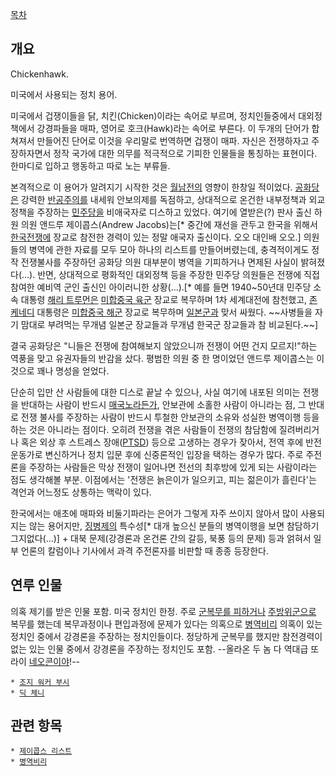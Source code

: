 [[목차]]
== 개요 ==
Chickenhawk.

미국에서 사용되는 정치 용어.

미국에서 겁쟁이들을 닭, 치킨(Chicken)이라는 속어로 부르며, 정치인들중에서 대외정책에서 강경파들을 매파, 영어로 호크(Hawk)라는 속어로 부른다. 이 두개의 단어가 합쳐져서 만들어진 단어로 이것을 우리말로 번역하면 겁쟁이 매파. 자신은 전쟁하자고 주장하자면서 정작 국가에 대한 의무를 적극적으로 기피한 인물들을 통칭하는 표현이다. 한마디로 입하고 행동하고 따로 노는 부류들.

본격적으로 이 용어가 알려지기 시작한 것은 [[월남전]]의 영향이 한창일 적이었다. [[공화당]]은 강력한 [[반공주의]]를 내세워 안보의제를 독점하고, 상대적으로 온건한 내부정책과 외교정책을 주장하는 [[민주당]]을 비애국자로 디스하고 있었다. 여기에 열받은(?) 판사 출신 하원 의원 앤드루 제이콥스(Andrew Jacobs)는[* 중간에 재선을 관두고 한국을 위해서 [[한국전쟁]]에 장교로 참전한 경력이 있는 정말 애국자 출신이다. 오오 대인배 오오.] 의원들의 병역에 관한 자료를 모두 모아 하나의 리스트를 만들어버렸는데, 충격적이게도 정작 전쟁불사를 주장하던 공화당 의원 대부분이 병역을 기피하거나 면제된 사실이 밝혀졌다(...). 반면, 상대적으로 평화적인 대외정책 등을 주장한 민주당 의원들은 전쟁에 직접 참여한 예비역 군인 출신인 아이러니한 상황(...).[* 예를 들면 1940~50년대 민주당 소속 대통령 [[해리 트루먼]]은 [[미합중국 육군]] 장교로 복무하며 1차 세계대전에 참천했고, [[존 케네디]] 대통령은 [[미합중국 해군]] 장교로 복무하며 [[일본군]]과 맞서 싸웠다. ~~사병들을 자기 맘대로 부려먹는 무개념 일본군 장교들과 무개념 한국군 장교들과 참 비교된다.~~]

결국 공화당은 "니들은 전쟁에 참여해보지 않았으니까 전쟁이 어떤 건지 모르지!"하는 역풍을 맞고 유권자들의 반감을 샀다. 평범한 의원 중 한 명이었던 앤드루 제이콥스는 이것으로 꽤나 명성을 얻었다.

단순히 입만 산 사람들에 대한 디스로 끝날 수 있으나, 사실 여기에 내포된 의미는 전쟁을 반대하는 사람이 반드시 [[매국노]]라든가, 안보관에 소홀한 사람이 아니라는 점, 그 반대로 전쟁 불사를 주장하는 사람이 반드시 투철한 안보관의 소유와 성실한 병역이행 등을 하는 것은 아니라는 점이다. 오히려 전쟁을 겪은 사람들이 전쟁의 참담함에 질려버리거나 혹은 외상 후 스트레스 장애([[PTSD]]) 등으로 고생하는 경우가 잦아서, 전역 후에 반전운동가로 변신하거나 정치 입문 후에 신중론적인 입장을 택하는 경우가 많다. 주로 주전론을 주장하는 사람들은 막상 전쟁이 일어나면 전선의 최후방에 있게 되는 사람이라는 점도 생각해볼 부분. 이점에서는 '전쟁은 늙은이가 일으키고, 피는 젊은이가 흘린다'는 격언과 어느정도 상통하는 맥락이 있다.

한국에서는 애초에 매파와 비둘기파라는 은어가 그렇게 자주 쓰이지 않아서 많이 사용되지는 않는 용어지만, [[징병제]]의 특수성[* 대개 높으신 분들의 병역이행을 보면 참담하기 그지없다(...)] + 대북 문제(강경론과 온건론 간의 갈등, 북풍 등의 문제) 등과 얽혀서 일부 언론의 칼럼이나 기사에서 과격 주전론자를 비판할 때 종종 등장한다.

== 연루 인물 ==
의혹 제기를 받은 인물 포함. 미국 정치인 한정. 주로 [[병역기피|군복무를 피하거나]] [[주방위군]]으로 복무를 했는데 복무과정이나 편입과정에 문제가 있다는 의혹으로 [[병역비리]] 의혹이 있는 정치인 중에서 강경론을 주장하는 정치인들이다. 정당하게 군복무를 했지만 참전경력이 없는 있는 인물 중에서 강경론을 주장하는 정치인도 포함. --올라온 두 놈 다 역대급 또라이 [[네오콘]]이야!--

 * [[조지 워커 부시]]
 * [[딕 체니]] 

== 관련 항목 ==
 * [[제이콥스 리스트]]
 * [[병역비리]]
